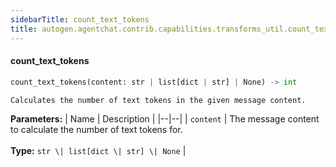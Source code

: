 ```yaml
---
sidebarTitle: count_text_tokens
title: autogen.agentchat.contrib.capabilities.transforms_util.count_text_tokens
---
```


<code class="doc-symbol doc-symbol-heading doc-symbol-function"></code>
#### count_text_tokens
<a href="#autogen.agentchat.contrib.capabilities.transforms_util..count_text_tokens" class="headerlink" title="Permanent link"></a>

```python
count_text_tokens(content: str | list[dict | str] | None) -> int
```

    Calculates the number of text tokens in the given message content.

<b>Parameters:</b>
| Name | Description |
|--|--|
| `content` | The message content to calculate the number of text tokens for.<br/><br/>**Type:** `str \| list[dict \| str] \| None` |

<br />